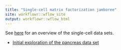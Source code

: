 ```yaml
---
title: "Single-cell matrix factorization jamboree"
site: workflowr::wflow_site
output: workflowr::wflow_html
---
```


See [here][google-sheet-data-sets] for an overview of the single-cell
data sets.

+ [Initial exploration of the pancreas data set](pancreas.html)

[google-sheet-data-sets]: https://docs.google.com/spreadsheets/d/199GDholbNEgwo6IQ5sIODBGmSI2xZ0lFZCSTUm438hY/edit?usp=sharing
